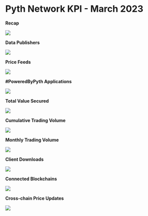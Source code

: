 # Pyth Network KPI - March 2023

**Recap**

![](../../../../images/kpi/march-23/pyth-mar-23.jpg)

**Data Publishers**

![](../../../../images/kpi/march-23/mar-23-publisher-growth.png)

**Price Feeds**

![](../../../../images/kpi/march-23/mar-23-price-feeds.png)

**#PoweredByPyth Applications**

![](../../../../images/kpi/march-23/mar-23-apps-integrations.png)

**Total Value Secured**

![](../../../../images/kpi/march-23/mar-23-dapps-tvs.png)

**Cumulative Trading Volume**

![](../../../../images/kpi/march-23/mar-23-traded-volume.png)

**Monthly Trading Volume**

![](../../../../images/kpi/march-23/mar-23-trading-volume.png)

**Client Downloads**

![](../../../../images/kpi/march-23/mar-23-client-downloads.png)

**Connected Blockchains**

![](../../../../images/kpi/march-23/mar-23-connected-blockchains.png)

**Cross-chain Price Updates**

![](../../../../images/kpi/march-23/mar-23-price-updates.png)
